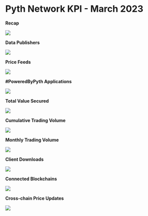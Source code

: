 # Pyth Network KPI - March 2023

**Recap**

![](../../../../images/kpi/march-23/pyth-mar-23.jpg)

**Data Publishers**

![](../../../../images/kpi/march-23/mar-23-publisher-growth.png)

**Price Feeds**

![](../../../../images/kpi/march-23/mar-23-price-feeds.png)

**#PoweredByPyth Applications**

![](../../../../images/kpi/march-23/mar-23-apps-integrations.png)

**Total Value Secured**

![](../../../../images/kpi/march-23/mar-23-dapps-tvs.png)

**Cumulative Trading Volume**

![](../../../../images/kpi/march-23/mar-23-traded-volume.png)

**Monthly Trading Volume**

![](../../../../images/kpi/march-23/mar-23-trading-volume.png)

**Client Downloads**

![](../../../../images/kpi/march-23/mar-23-client-downloads.png)

**Connected Blockchains**

![](../../../../images/kpi/march-23/mar-23-connected-blockchains.png)

**Cross-chain Price Updates**

![](../../../../images/kpi/march-23/mar-23-price-updates.png)
